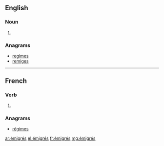 {{also|émigres}}
==English==

===Noun===
{{head|en|plural}}

# {{plural of|émigré|lang=en}}

===Anagrams===
* [[regimes#English|regimes]]
* [[remiges#English|remiges]]

----

==French==

===Verb===
{{head|fr|past participle form}}

# {{masculine plural past participle of|émigrer|lang=fr|sort=emigres}}

===Anagrams===
* [[régimes#French|régimes]]

[[ar:émigrés]]
[[el:émigrés]]
[[fr:émigrés]]
[[mg:émigrés]]